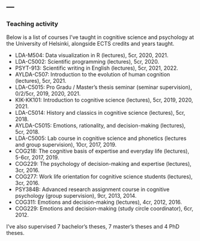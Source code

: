 ---
---

<link rel="stylesheet" href="styles.css" type="text/css">

### Teaching activity

Below is a list of courses I've taught in cognitive science and psychology at the University of Helsinki, alongside ECTS credits and years taught.

- LDA-M504: Data visualization in R (lectures), 5cr, 2020, 2021.
- LDA-C5002: Scientific programming (lectures), 5cr, 2020.
- PSYT-913: Scientific writing in English (lectures), 5cr, 2021, 2022.
- AYLDA-C507: Introduction to the evolution of human cognition (lectures), 5cr, 2021.
- LDA-C5015: Pro Gradu / Master's thesis seminar (seminar supervision), 0/2/5cr, 2019, 2020, 2021.
- KIK-KK101: Introduction to cognitive science (lectures), 5cr, 2019, 2020, 2021.
- LDA-C5014: History and classics in cognitive science (lectures), 5cr, 2018.
- AYLDA-C5015: Emotions, rationality, and decision-making (lectures), 5cr, 2018.
- LDA-C5005: Lab course in cognitive science and phonetics (lectures and group supervision), 10cr, 2017, 2019.
- COG218: The cognitive basis of expertise and everyday life (lectures), 5-6cr, 2017, 2019.
- COG229: The psychology of decision-making and expertise (lectures), 3cr, 2016.
- COG277: Work life orientation for cognitive science students (lectures), 3cr, 2016.
- PSY384B: Advanced research assignment course in cognitive psychology (group supervision), 9cr, 2013, 2014.
- COG311: Emotions and decision-making (lectures), 4cr, 2012, 2016.
- COG229: Emotions and decision-making (study circle coordinator), 6cr, 2012.

I've also supervised 7 bachelor's theses, 7 master's theses and 4 PhD theses.